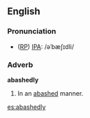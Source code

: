 ==English==
===Pronunciation===
* ([[RP]]) [[IPA]]: /əˈbæʃɪdli/

===Adverb===
'''abashedly'''
#In an [[abashed]] manner.

[[es:abashedly]]